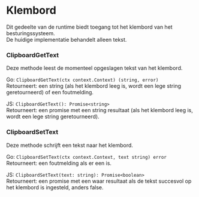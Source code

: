 # Klembord

Dit gedeelte van de runtime biedt toegang tot het klembord van het besturingssysteem.<br/>
De huidige implementatie behandelt alleen tekst.

### ClipboardGetText

Deze methode leest de momenteel opgeslagen tekst van het klembord.

Go: `ClipboardGetText(ctx context.Context) (string, error)`<br/>
Retourneert: een string (als het klembord leeg is, wordt een lege string geretourneerd) of een foutmelding.

JS: `ClipboardGetText(): Promise<string>`<br/>
Retourneert: een promise met een string resultaat (als het klembord leeg is, wordt een lege string geretourneerd).

### ClipboardSetText

Deze methode schrijft een tekst naar het klembord.

Go: `ClipboardSetText(ctx context.Context, text string) error`<br/>
Retourneert: een foutmelding als er een is.

JS: `ClipboardSetText(text: string): Promise<boolean>`<br/>
Retourneert: een promise met een waar resultaat als de tekst succesvol op het klembord is ingesteld, anders false.